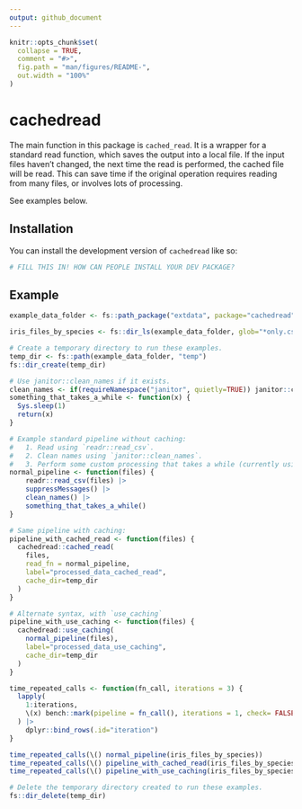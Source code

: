 ```yaml
---
output: github_document
---
```


<!-- README.md is generated from README.Rmd. Please edit that file -->

```r
knitr::opts_chunk$set(
  collapse = TRUE,
  comment = "#>",
  fig.path = "man/figures/README-",
  out.width = "100%"
)
```

# cachedread

<!-- badges: start -->
<!-- badges: end -->

The main function in this package is `cached_read`. It is a wrapper for a standard read function, 
which saves the output into a local file. If the input files haven't changed, the next time the read
is performed, the cached file will be read. This can save time if the original operation requires
reading from many files, or involves lots of processing. 

See examples below.

## Installation

You can install the development version of `cachedread` like so:

``` r
# FILL THIS IN! HOW CAN PEOPLE INSTALL YOUR DEV PACKAGE?
```

## Example

```r
example_data_folder <- fs::path_package("extdata", package="cachedread")

iris_files_by_species <- fs::dir_ls(example_data_folder, glob="*only.csv", recurse=T)

# Create a temporary directory to run these examples.
temp_dir <- fs::path(example_data_folder, "temp")
fs::dir_create(temp_dir)

# Use janitor::clean_names if it exists.
clean_names <- if(requireNamespace("janitor", quietly=TRUE)) janitor::clean_names else \(x) x
something_that_takes_a_while <- function(x) { 
  Sys.sleep(1) 
  return(x)
}

# Example standard pipeline without caching:
#   1. Read using `readr::read_csv`.
#   2. Clean names using `janitor::clean_names`.
#   3. Perform some custom processing that takes a while (currently using sleep as an example).
normal_pipeline <- function(files) {
    readr::read_csv(files) |>
    suppressMessages() |>
    clean_names() |>
    something_that_takes_a_while()
}

# Same pipeline with caching:
pipeline_with_cached_read <- function(files) {
  cachedread::cached_read(
    files,
    read_fn = normal_pipeline,
    label="processed_data_cached_read",
    cache_dir=temp_dir
  )
}

# Alternate syntax, with `use_caching`
pipeline_with_use_caching <- function(files) {
  cachedread::use_caching(
    normal_pipeline(files),
    label="processed_data_use_caching",
    cache_dir=temp_dir
  )
}

time_repeated_calls <- function(fn_call, iterations = 3) {
  lapply(
    1:iterations,
    \(x) bench::mark(pipeline = fn_call(), iterations = 1, check= FALSE)
  ) |>
    dplyr::bind_rows(.id="iteration")
}

time_repeated_calls(\() normal_pipeline(iris_files_by_species))
time_repeated_calls(\() pipeline_with_cached_read(iris_files_by_species))
time_repeated_calls(\() pipeline_with_use_caching(iris_files_by_species))

# Delete the temporary directory created to run these examples.
fs::dir_delete(temp_dir)

```
